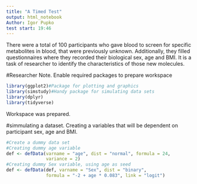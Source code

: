 ```yaml
---
title: "A Timed Test"
output: html_notebook
Author: Igor Pupko
test start: 19:46
---
```


There were a total of 100 participants who gave blood to screen for specific metabolites in blood, that were previously unknown. Additionally, they filled questionnaires where they recorded their biological sex, age and BMI. It is a task of researcher to identify the characteristics of those new molecules. 


#Researcher Note. Enable required packages to prepare workspace

```r

library(ggplot2)#Package for plotting and graphics
library(simstudy)#Handy package for simulating data sets
library(dplyr)
library(tidyverse)
```

Workspace was prepared. 

#simmulating a dataset. Creating a variables that will be dependent on participant sex, age and BMI.
```r
#Create a dummy data set
#Creating dummy age variable
def <- defData(varname = "age", dist = "normal", formula = 24,
               variance = 2)
#Creating dummy Sex variable, using age as seed
def <- defData(def, varname = "Sex", dist = "binary",
               formula = "-2 + age * 0.083", link = "logit")


```

